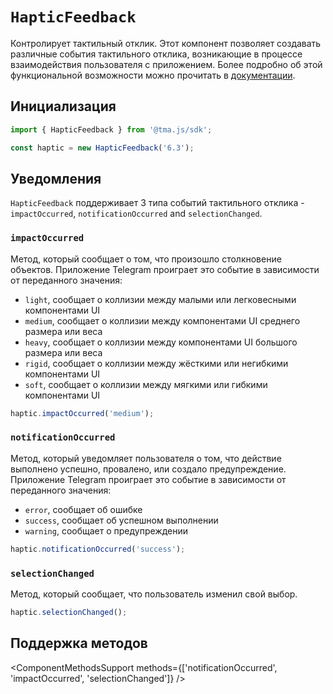 # `HapticFeedback`

Контролирует тактильный отклик. Этот компонент позволяет создавать различные события тактильного отклика, возникающие в процессе взаимодействия пользователя с приложением. Более подробно об этой функциональной возможности можно прочитать в [документации](../../../functionality/haptic-feedback.md).

## Инициализация

```typescript
import { HapticFeedback } from '@tma.js/sdk';

const haptic = new HapticFeedback('6.3');
```

## Уведомления

`HapticFeedback` поддерживает 3 типа событий тактильного отклика - `impactOccurred`, `notificationOccurred` and `selectionChanged`.

### `impactOccurred`

Метод, который сообщает о том, что произошло столкновение объектов. Приложение Telegram проиграет это событие в зависимости от переданного значения:

- `light`, сообщает о коллизии между малыми или легковесными компонентами UI
- `medium`, сообщает о коллизии между компонентами UI среднего размера или веса
- `heavy`, сообщает о коллизии между компонентами UI большого размера или веса
- `rigid`, сообщает о коллизии между жёсткими или негибкими компонентами UI
- `soft`, сообщает о коллизии между мягкими или гибкими компонентами UI

```typescript
haptic.impactOccurred('medium');
```

### `notificationOccurred`

Метод, который уведомляет пользователя о том, что действие выполнено успешно, провалено, или создало предупреждение. Приложение Telegram проиграет это событие в зависимости от переданного значения:

- `error`, сообщает об ошибке
- `success`, сообщает об успешном выполнении
- `warning`, сообщает о предупреждении

```typescript
haptic.notificationOccurred('success');
```

### `selectionChanged`

Метод, который сообщает, что пользователь изменил свой выбор.

```typescript
haptic.selectionChanged();
```

## Поддержка методов

<ComponentMethodsSupport methods={['notificationOccurred', 'impactOccurred', 'selectionChanged']} />

